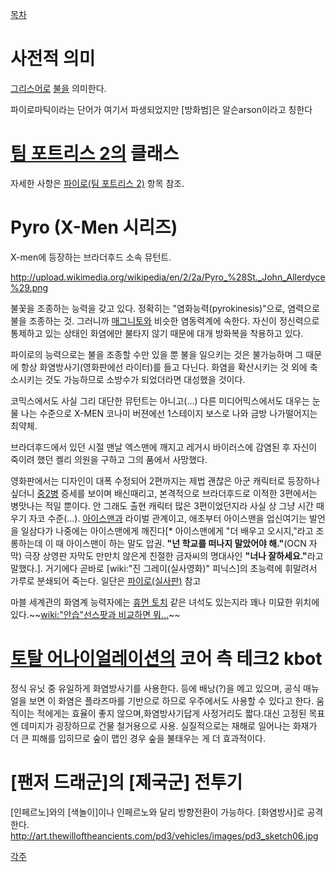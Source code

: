 [[목차]]

= 사전적 의미 =
[[그리스어]]로 [[불]]을 의미한다. 

파이로마틱이라는 단어가 여기서 파생되었지만 [방화범]은 알슨arson이라고 칭한다
= [[팀 포트리스 2]]의 클래스 =
자세한 사항은 [[파이로(팀 포트리스 2)]] 항목 참조.

= Pyro (X-Men 시리즈) =
X-men에 등장하는 브라더후드 소속 뮤턴트.

http://upload.wikimedia.org/wikipedia/en/2/2a/Pyro_%28St._John_Allerdyce%29.png

불꽃을 조종하는 능력을 갖고 있다. 정확히는 "염화능력(pyrokinesis)"으로, 염력으로 불을 조종하는 것. 그러니까 [[매그니토]]와 비슷한 염동력계에 속한다. 자신이 정신력으로 통제하고 있는 상태인 화염에만 불타지 않기 때문에 대개 방화복을 착용하고 있다.

파이로의 능력으로는 불을 조종할 수만 있을 뿐 불을 일으키는 것은 불가능하며 그 때문에 항상 화염방사기(영화판에선 라이터)를 들고 다닌다. 화염을 확산시키는 것 외에 축소시키는 것도 가능하므로 소방수가 되었더라면 대성했을 것이다.

코믹스에서도 사실 그리 대단한 뮤턴트는 아니고(...) 다른 미디어믹스에서도 대우는 눈물 나는 수준으로 X-MEN 코나미 버젼에선 1스테이지 보스로 나와 금방 나가떨어지는 최약체.

브라더후드에서 있던 시절 맨날 엑스맨에 깨지고 레거시 바이러스에 감염된 후 자신이 죽이려 했던 켈리 의원을 구하고 그의 품에서 사망했다.

영화판에서는 디자인이 대폭 수정되어 2편까지는 제법 괜찮은 아군 캐릭터로 등장하나 싶더니 [[중2병]] 증세를 보이며 배신때리고, 본격적으로 브라더후드로 이적한 3편에서는 병맛나는 적일 뿐이다. 안 그래도 출현 캐릭터 많은 3편이었던지라 사실 상 그냥 시간 때우기 자코 수준(...). [[아이스맨]]과 라이벌 관계이고, 애초부터 아이스맨을 업신여기는 발언을 일삼다가 나중에는 아이스맨에게 깨진다[* 아이스맨에게 "더 배우고 오시지,"라고 조롱하는데 이 때 아이스맨이 하는 말도 압권. '''"넌 학교를 떠나지 말았어야 해."'''(OCN 자막) 극장 상영판 자막도 만만치 않은게 친절한 금자씨의 명대사인 '''"너나 잘하세요."'''라고 말했다.]. 거기에다 곧바로 [wiki:"진 그레이(실사영화)" 피닉스]의 초능력에 휘말려서 가루로 분쇄되어 죽는다. 일단은 [[파이로(실사판)]] 참고

마블 세계관의 화염계 능력자에는 [[휴먼 토치]] 같은 녀석도 있는지라 꽤나 미묘한 위치에 있다.~~[[wiki:"안습"선스팟과 비교하면 뭐...]]~~

= [[토탈 어나이얼레이션]]의 코어 측 테크2 kbot =
정식 유닛 중 유일하게 화염방사기를 사용한다. 등에 배낭(?)을 메고 있으며, 공식 매뉴얼을 보면 이 화염은 플라즈마를 기반으로 하므로 우주에서도 사용할 수 있다고 한다.
움직이는 적에게는 효율이 좋지 않으며,화염방사기답게 사정거리도 짧다.대신 고정된 목표엔 데미지가 굉장하므로 건물 철거용으로 사용.
실질적으로는 재해로 일어나는 화재가 더 큰 피해를 입히므로 숲이 맵인 경우 숲을 불태우는 게 더 효과적이다.

= [팬저 드래군]의 [제국군] 전투기 =
[인페르노]와의 [색놀이]이나 인페르노와 달리 방향전환이 가능하다.
[화염방사]로 공격한다.
http://art.thewilloftheancients.com/pd3/vehicles/images/pd3_sketch06.jpg

[[각주]]
